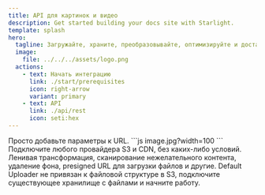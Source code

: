 ```yaml
---
title: API для картинок и видео
description: Get started building your docs site with Starlight.
template: splash
hero:
  tagline: Загружайте, храните, преобразовывайте, оптимизируйте и доставляйте изображения, видео и документы.
  image:
    file: ../../../assets/logo.png
  actions:
    - text: Начать интеграцию
      link: ./start/prerequisites
      icon: right-arrow
      variant: primary
    - text: API
      link: ./api/rest
      icon: seti:hex
---
```



<CardGrid>
	<Card title="Простой и функциональный API" icon="pencil">
		Просто добавьте параметры к URL.
    ```js
    image.jpg?width=100
    ```
	</Card>
	<Card title="Свободный выбор провайдера S3 и CDN" icon="puzzle">
		Подключите любого провайдера S3 и CDN, без каких-либо условий.
	</Card>
	<Card title="Дополнительные возможности" icon="setting">
		Ленивая трансформация, сканирование нежелательного контента, удаление фона, presigned URL для загрузки файлов и другие.
	</Card>
	<Card title="Легкая миграция" icon="sun">
		Default Uploader не привязан к файловой структуре в S3, подключите существующее хранилище с файлами и начните работу.
	</Card>
</CardGrid>
